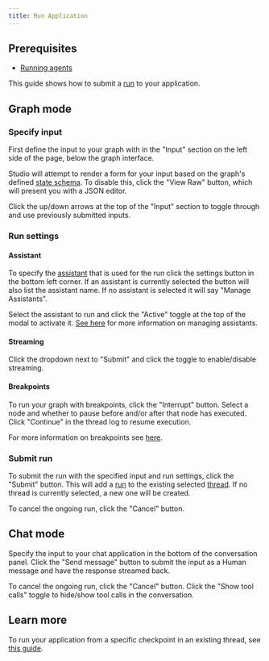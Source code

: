 ```yaml
---
title: Run Application
---
```


## Prerequisites

* [Running agents](https://langchain-ai.github.io/langgraph/agents/run_agents/)

This guide shows how to submit a [run](assistants#execution) to your application.

## Graph mode

### Specify input

First define the input to your graph with in the "Input" section on the left side of the page, below the graph interface.

Studio will attempt to render a form for your input based on the graph's defined [state schema](https://langchain-ai.github.io/langgraph/concepts/low_level/#schema). To disable this, click the "View Raw" button, which will present you with a JSON editor.

Click the up/down arrows at the top of the "Input" section to toggle through and use previously submitted inputs.

### Run settings

#### Assistant

To specify the [assistant](assistants) that is used for the run click the settings button in the bottom left corner. If an assistant is currently selected the button will also list the assistant name. If no assistant is selected it will say "Manage Assistants".

Select the assistant to run and click the "Active" toggle at the top of the modal to activate it. [See here](manage_assistants) for more information on managing assistants.

#### Streaming

Click the dropdown next to "Submit" and click the toggle to enable/disable streaming.

#### Breakpoints

To run your graph with breakpoints, click the "Interrupt" button. Select a node and whether to pause before and/or after that node has executed. Click "Continue" in the thread log to resume execution.

For more information on breakpoints see [here](human_in_the_loop).

### Submit run

To submit the run with the specified input and run settings, click the "Submit" button. This will add a [run](assistants#execution) to the existing selected [thread](https://langchain-ai.github.io/langgraph/concepts/persistence/#threads). If no thread is currently selected, a new one will be created.

To cancel the ongoing run, click the "Cancel" button.

## Chat mode

Specify the input to your chat application in the bottom of the conversation panel. Click the "Send message" button to submit the input as a Human message and have the response streamed back.

To cancel the ongoing run, click the "Cancel" button. Click the "Show tool calls" toggle to hide/show tool calls in the conversation.

## Learn more

To run your application from a specific checkpoint in an existing thread, see [this guide](threads_studio#edit-thread-history).
